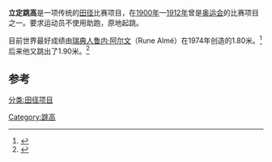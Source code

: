 {{Expand | time=2016-04-14}}
'''立定跳高'''是一项传统的[[田径|田径]]比赛项目，在[[1900年奥运会|1900年]]—[[1912年奥运会|1912年]]曾是[[奥运会|奥运会]]的比赛项目之一。要求运动员不使用助跑，原地起跳。

目前世界最好成绩由[[瑞典人|瑞典人]][[鲁内·阿尔文|鲁内·阿尔文]]（Rune Almé）在1974年创造的1.80米。<ref>{{cite web |url=http://www.ifgota.se/arkiv/Anekdot_02.html |title=存档副本 |accessdate=2008-08-22 |deadurl=yes |archiveurl=https://web.archive.org/web/20070121214952/http://www.ifgota.se/arkiv/Anekdot_02.html |archivedate=2007-01-21 }}</ref> 后来他又跳出了1.90米。<ref>{{Cite web |url=http://www.gfif.se/NR/exeres/B733F5BB-46A0-462D-AE3B-8E3822B62F55.htm?NewsIndex=20 |title=存档副本 |access-date=2010-08-06 |archive-url=https://web.archive.org/web/20071212092523/http://www.gfif.se/NR/exeres/B733F5BB-46A0-462D-AE3B-8E3822B62F55.htm?NewsIndex=20 |archive-date=2007-12-12 |dead-url=yes }}</ref>

==参考==
<references/>
{{田径项目}}
[[分类:田径项目|分类:田径项目]]
[[Category:跳高|Category:跳高]]